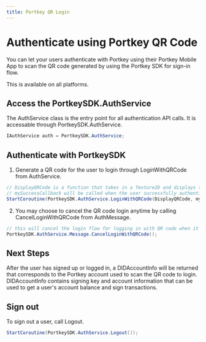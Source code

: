 ```yaml
---
title: Portkey QR Login
---
```


# Authenticate using Portkey QR Code

You can let your users authenticate with Portkey using their Portkey Mobile App to scan the QR code generated by using the Portkey SDK for sign-in flow.

This is available on all platforms.

## Access the PortkeySDK.AuthService

The AuthService class is the entry point for all authentication API calls. It is accessable through PortkeySDK.AuthService.

```c#
IAuthService auth = PortkeySDK.AuthService;
```

## Authenticate with PortkeySDK

1. Generate a QR code for the user to login through LoginWithQRCode from AuthService.

```c#
// DisplayQRCode is a function that takes in a Texture2D and displays the QR code Texture2D on screen for the user to scan.
// mySuccessCallback will be called when the user successfully authenticated.
StartCoroutine(PortkeySDK.AuthService.LoginWithQRCode(DisplayQRCode, mySuccessCallback));
```

2. You may choose to cancel the QR code login anytime by calling CancelLoginWithQRCode from AuthMessage.
```c#
// this will cancel the login flow for logging in with QR code when it is still authenticating the user.
PortkeySDK.AuthService.Message.CancelLoginWithQRCode();
```

## Next Steps

After the user has signed up or logged in, a DIDAccountInfo will be returned that corresponds to the Portkey account used to scan the QR code to login. DIDAccountInfo contains signing key and account information that can be used to get a user's account balance and sign transactions.

## Sign out

To sign out a user, call Logout.
```c#
StartCoroutine(PortkeySDK.AuthService.Logout());
```